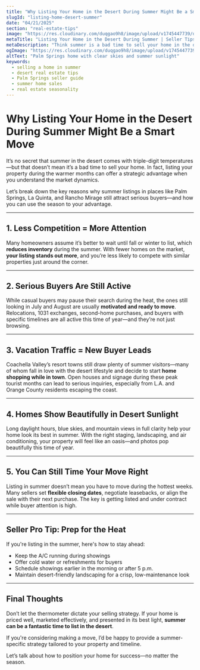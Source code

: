 ```yaml
---
title: "Why Listing Your Home in the Desert During Summer Might Be a Smart Move"
slugId: "listing-home-desert-summer"
date: "04/21/2025"
section: "real-estate-tips"
image: "https://res.cloudinary.com/duqgao9h8/image/upload/v1745447739/desert-summer.png"
metaTitle: "Listing Your Home in the Desert During Summer | Seller Tips"
metaDescription: "Think summer is a bad time to sell your home in the desert? Think again. Here's why selling during the hotter months could give you a serious edge."
ogImage: "https://res.cloudinary.com/duqgao9h8/image/upload/v1745447739/desert-summer.png"
altText: "Palm Springs home with clear skies and summer sunlight"
keywords:
  - selling a home in summer
  - desert real estate tips
  - Palm Springs seller guide
  - summer home sales
  - real estate seasonality
---
```


# Why Listing Your Home in the Desert During Summer Might Be a Smart Move

It’s no secret that summer in the desert comes with triple-digit temperatures—but that doesn’t mean it’s a bad time to sell your home. In fact, listing your property during the warmer months can offer a strategic advantage when you understand the market dynamics.

Let’s break down the key reasons why summer listings in places like Palm Springs, La Quinta, and Rancho Mirage still attract serious buyers—and how you can use the season to your advantage.

---

## 1. Less Competition = More Attention

Many homeowners assume it’s better to wait until fall or winter to list, which **reduces inventory** during the summer. With fewer homes on the market, **your listing stands out more**, and you’re less likely to compete with similar properties just around the corner.

---

## 2. Serious Buyers Are Still Active

While casual buyers may pause their search during the heat, the ones still looking in July and August are usually **motivated and ready to move**. Relocations, 1031 exchanges, second-home purchases, and buyers with specific timelines are all active this time of year—and they’re not just browsing.

---

## 3. Vacation Traffic = New Buyer Leads

Coachella Valley’s resort towns still draw plenty of summer visitors—many of whom fall in love with the desert lifestyle and decide to start **home shopping while in town**. Open houses and signage during these peak tourist months can lead to serious inquiries, especially from L.A. and Orange County residents escaping the coast.

---

## 4. Homes Show Beautifully in Desert Sunlight

Long daylight hours, blue skies, and mountain views in full clarity help your home look its best in summer. With the right staging, landscaping, and air conditioning, your property will feel like an oasis—and photos pop beautifully this time of year.

---

## 5. You Can Still Time Your Move Right

Listing in summer doesn’t mean you have to move during the hottest weeks. Many sellers set **flexible closing dates**, negotiate leasebacks, or align the sale with their next purchase. The key is getting listed and under contract while buyer attention is high.

---

## Seller Pro Tip: Prep for the Heat

If you're listing in the summer, here's how to stay ahead:
- Keep the A/C running during showings
- Offer cold water or refreshments for buyers
- Schedule showings earlier in the morning or after 5 p.m.
- Maintain desert-friendly landscaping for a crisp, low-maintenance look

---

## Final Thoughts

Don’t let the thermometer dictate your selling strategy. If your home is priced well, marketed effectively, and presented in its best light, **summer can be a fantastic time to list in the desert**.

If you're considering making a move, I’d be happy to provide a summer-specific strategy tailored to your property and timeline.

Let’s talk about how to position your home for success—no matter the season.
